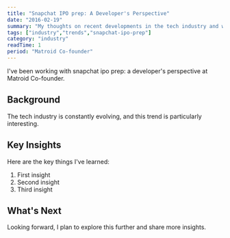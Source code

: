 ```yaml
---
title: "Snapchat IPO prep: A Developer's Perspective"
date: "2016-02-19"
summary: "My thoughts on recent developments in the tech industry and what they mean for developers."
tags: ["industry","trends","snapchat-ipo-prep"]
category: "industry"
readTime: 1
period: "Matroid Co-founder"
---
```


I've been working with snapchat ipo prep: a developer's perspective at Matroid Co-founder.

## Background

The tech industry is constantly evolving, and this trend is particularly interesting.

## Key Insights

Here are the key things I've learned:

1. First insight
2. Second insight
3. Third insight

## What's Next

Looking forward, I plan to explore this further and share more insights.

